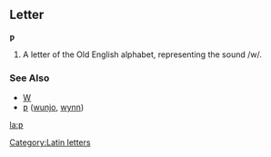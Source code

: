 ==Letter==
'''ƿ'''

#A letter of the Old English alphabet, representing the sound /w/.
===See Also===
*[[W]]
*[[ƿ]] ([[wunjo]], [[wynn]])
[[Category:Latin letters]]

[[la:ƿ]]